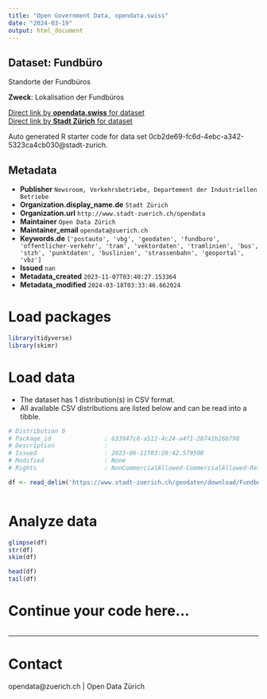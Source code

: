 ```yaml
---
title: "Open Government Data, opendata.swiss"
date: "2024-03-19"
output: html_document
---
```


## Dataset: Fundbüro

Standorte der Fundbüros

**Zweck**: Lokalisation der Fundbüros

[Direct link by **opendata.swiss** for dataset](https://opendata.swiss/de/dataset/fundburo)<br>
[Direct link by **Stadt Zürich** for dataset](https://data.stadt-zuerich.ch/dataset/geo_fundbuero)

Auto generated R starter code for data set 0cb2de69-fc6d-4ebc-a342-5323ca4cb030@stadt-zurich.

## Metadata

- **Publisher** `Newsroom, Verkehrsbetriebe, Departement der Industriellen Betriebe`
- **Organization.display_name.de** `Stadt Zürich`
- **Organization.url** `http://www.stadt-zuerich.ch/opendata`
- **Maintainer** `Open Data Zürich`
- **Maintainer_email** `opendata@zuerich.ch`
- **Keywords.de** `['postauto', 'vbg', 'geodaten', 'fundburo', 'offentlicher-verkehr', 'tram', 'vektordaten', 'tramlinien', 'bus', 'stzh', 'punktdaten', 'buslinien', 'strassenbahn', 'geoportal', 'vbz']`
- **Issued** `nan`
- **Metadata_created** `2023-11-07T03:40:27.153364`
- **Metadata_modified** `2024-03-18T03:33:46.662024`


# Load packages

```r

library(tidyverse)
library(skimr)

```

# Load data

-   The dataset has 1 distribution(s) in CSV format.
-   All available CSV distributions are listed below and can be read into a tibble.

```r

# Distribution 0
# Package_id               : 633947c0-a512-4c24-a4f1-28741b26b798
# Description              : 
# Issued                   : 2023-06-11T03:28:42.579508
# Modified                 : None
# Rights                   : NonCommercialAllowed-CommercialAllowed-ReferenceNotRequired

df <- read_delim('https://www.stadt-zuerich.ch/geodaten/download/Fundbuero?format=10008')



```

# Analyze data

```r

glimpse(df)
str(df)
skim(df)

head(df)
tail(df)

```

# Continue your code here...

```r

```

------------------------------------------------------------------------

# Contact

opendata@zuerich.ch | Open Data Zürich
